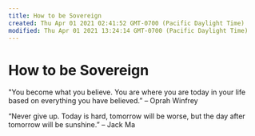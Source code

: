 ```yaml
---
title: How to be Sovereign
created: Thu Apr 01 2021 02:41:52 GMT-0700 (Pacific Daylight Time)
modified: Thu Apr 01 2021 13:24:14 GMT-0700 (Pacific Daylight Time)
---
```

# How to be Sovereign

"You become what you believe. You are where you are today in your life based on everything you have believed.” – Oprah Winfrey

“Never give up. Today is hard, tomorrow will be worse, but the day after tomorrow will be sunshine.” – Jack Ma
